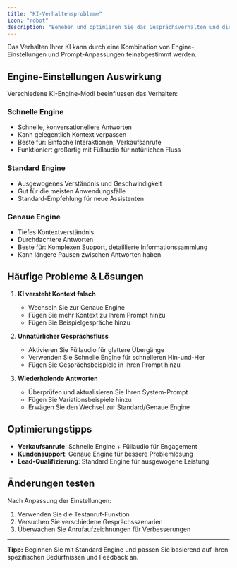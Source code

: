 ```yaml
---
title: "KI-Verhaltensprobleme"
icon: "robot"
description: "Beheben und optimieren Sie das Gesprächsverhalten und die Antworten Ihres KI-Assistenten"
---
```


Das Verhalten Ihrer KI kann durch eine Kombination von Engine-Einstellungen und Prompt-Anpassungen feinabgestimmt werden.

## Engine-Einstellungen Auswirkung

Verschiedene KI-Engine-Modi beeinflussen das Verhalten:

### Schnelle Engine

- Schnelle, konversationellere Antworten
- Kann gelegentlich Kontext verpassen
- Beste für: Einfache Interaktionen, Verkaufsanrufe
- Funktioniert großartig mit Füllaudio für natürlichen Fluss

### Standard Engine

- Ausgewogenes Verständnis und Geschwindigkeit
- Gut für die meisten Anwendungsfälle
- Standard-Empfehlung für neue Assistenten

### Genaue Engine

- Tiefes Kontextverständnis
- Durchdachtere Antworten
- Beste für: Komplexen Support, detaillierte Informationssammlung
- Kann längere Pausen zwischen Antworten haben

## Häufige Probleme & Lösungen

1. **KI versteht Kontext falsch**

   - Wechseln Sie zur Genaue Engine
   - Fügen Sie mehr Kontext zu Ihrem Prompt hinzu
   - Fügen Sie Beispielgespräche hinzu

2. **Unnatürlicher Gesprächsfluss**

   - Aktivieren Sie Füllaudio für glattere Übergänge
   - Verwenden Sie Schnelle Engine für schnelleren Hin-und-Her
   - Fügen Sie Gesprächsbeispiele in Ihren Prompt hinzu

3. **Wiederholende Antworten**
   - Überprüfen und aktualisieren Sie Ihren System-Prompt
   - Fügen Sie Variationsbeispiele hinzu
   - Erwägen Sie den Wechsel zur Standard/Genaue Engine

## Optimierungstipps

- **Verkaufsanrufe**: Schnelle Engine + Füllaudio für Engagement
- **Kundensupport**: Genaue Engine für bessere Problemlösung
- **Lead-Qualifizierung**: Standard Engine für ausgewogene Leistung

## Änderungen testen

Nach Anpassung der Einstellungen:

1. Verwenden Sie die Testanruf-Funktion
2. Versuchen Sie verschiedene Gesprächsszenarien
3. Überwachen Sie Anrufaufzeichnungen für Verbesserungen

---

**Tipp:** Beginnen Sie mit Standard Engine und passen Sie basierend auf Ihren spezifischen Bedürfnissen und Feedback an. 